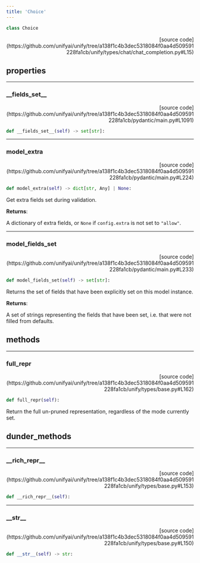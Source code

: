 ```yaml
---
title: 'Choice'
---
```


```python
class Choice
```

<p align="right">[source code](https://github.com/unifyai/unify/tree/a138f1c4b3dec5318084f0aa4d509591228fa1cb/unify/types/chat/chat_completion.py#L15)</p>



## properties

---

### \_\_fields\_set\_\_

<p align="right">[source code](https://github.com/unifyai/unify/tree/a138f1c4b3dec5318084f0aa4d509591228fa1cb/pydantic/main.py#L1091)</p>

```python
def __fields_set__(self) -> set[str]:
```



---

### model\_extra

<p align="right">[source code](https://github.com/unifyai/unify/tree/a138f1c4b3dec5318084f0aa4d509591228fa1cb/pydantic/main.py#L224)</p>

```python
def model_extra(self) -> dict[str, Any] | None:
```

Get extra fields set during validation.

**Returns**:

A dictionary of extra fields, or `None` if `config.extra` is not set to `"allow"`.

---

### model\_fields\_set

<p align="right">[source code](https://github.com/unifyai/unify/tree/a138f1c4b3dec5318084f0aa4d509591228fa1cb/pydantic/main.py#L233)</p>

```python
def model_fields_set(self) -> set[str]:
```

Returns the set of fields that have been explicitly set on this model instance.

**Returns**:

A set of strings representing the fields that have been set,
i.e. that were not filled from defaults.

## methods

---

### full\_repr

<p align="right">[source code](https://github.com/unifyai/unify/tree/a138f1c4b3dec5318084f0aa4d509591228fa1cb/unify/types/base.py#L162)</p>

```python
def full_repr(self):
```

Return the full un-pruned representation, regardless of the mode currently set.

## dunder_methods

---

### \_\_rich\_repr\_\_

<p align="right">[source code](https://github.com/unifyai/unify/tree/a138f1c4b3dec5318084f0aa4d509591228fa1cb/unify/types/base.py#L153)</p>

```python
def __rich_repr__(self):
```



---

### \_\_str\_\_

<p align="right">[source code](https://github.com/unifyai/unify/tree/a138f1c4b3dec5318084f0aa4d509591228fa1cb/unify/types/base.py#L150)</p>

```python
def __str__(self) -> str:
```

